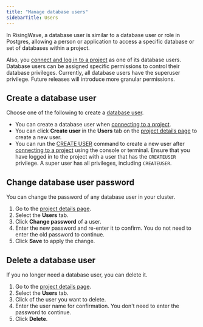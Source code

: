 ```yaml
---
title: "Manage database users"
sidebarTitle: Users
---
```


In RisingWave, a database user is similar to a database user or role in Postgres, allowing a person or application to access a specific database or set of databases within a project.

Also, you [connect and log in to a project](/cloud/connect-to-a-project/) as one of its database users. Database users can be assigned specific permissions to control their database privileges. Currently, all database users have the superuser privilege. Future releases will introduce more granular permissions.

## Create a database user

Choose one of the following to create a [database user](/cloud/manage-database-users/).

* You can create a database user when [connecting to a project](/cloud/connect-to-a-project/).
* You can click **Create user** in the **Users** tab on the [project details page](/cloud/check-status-and-metrics/#check-project-details) to create a new user.
* You can run the [CREATE USER](/sql/commands/sql-create-user) command to create a new user after [connecting to a project](/cloud/connect-to-a-project/) using the console or terminal.
Ensure that you have logged in to the project with a user that has the `CREATEUSER` privilege. A super user has all privileges, including `CREATEUSER`.

## Change database user password

You can change the password of any database user in your cluster.

1. Go to the [project details page](/cloud/check-status-and-metrics/#check-project-details).
2. Select the **Users** tab.
3. Click **Change password** of a user.
4. Enter the new password and re-enter it to confirm. You do not need to enter the old password to continue.
5. Click **Save** to apply the change.

## Delete a database user

If you no longer need a database user, you can delete it.

1. Go to the [project details page](/cloud/check-status-and-metrics/#check-project-details).
2. Select the **Users** tab.
3. Click  of the user you want to delete.
4. Enter the user name for confirmation. You don't need to enter the password to continue.
5. Click **Delete**.
